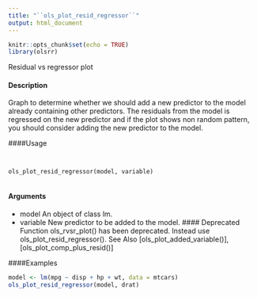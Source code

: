 ```yaml
---
title: "``ols_plot_resid_regressor``"
output: html_document
---
```

  
```r
knitr::opts_chunk$set(echo = TRUE)
library(olsrr)
```

Residual vs regressor plot

#### Description 

Graph to determine whether we should add a new predictor to the model already containing other predictors. The residuals from the model is regressed on the new predictor and if the plot shows non random pattern, you should consider adding the new predictor to the model.

####Usage 
<pre><code>
  
ols_plot_resid_regressor(model, variable)

</code></pre>

#### Arguments 
  
* model An object of class lm.
* variable New predictor to be added to the model.
#### Deprecated Function
ols_rvsr_plot() has been deprecated. Instead use ols_plot_resid_regressor().
See Also
[ols_plot_added_variable()], [ols_plot_comp_plus_resid()]

####Examples 
```r

model <- lm(mpg ~ disp + hp + wt, data = mtcars)
ols_plot_resid_regressor(model, drat)
```
